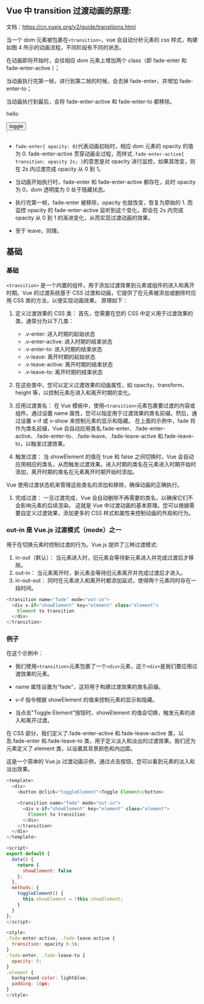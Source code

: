 
## Vue 中 transition 过渡动画的原理:

文档：https://cn.vuejs.org/v2/guide/transitions.html

当一个 dom 元素被包裹在`<transition>`，vue 会自动分析元素的 css 样式，构建如图 4 所示的动画流程，不同阶段有不同的状态。

在动画即将开始时，会往相应 dom 元素上增加两个 class（即 fade-enter 和 fade-enter-active ）；

当动画执行完第一帧，进行到第二帧的时候，会去掉 fade-enter，并增加 fade-enter-to；

当动画执行到最后，会将 fade-enter-active 和 fade-enter-to 都移除。

<!DOCTYPE html>
<html lang="en">
  <head>
    <meta charset="UTF-8" />
    <meta name="viewport" content="width=device-width, initial-scale=1.0" />
    <meta http-equiv="X-UA-Compatible" content="ie=edge" />
    <title>Hello World</title>
    <script src="https://cdn.jsdelivr.net/npm/vue/dist/vue.js"></script>
  </head>
  <style>
    .fade-enter {
      opacity: 0;
    }

    .fade-enter-active {
      transition: opacity 0.5s;
    }

    .fade-enter-to {
    }

    .fade-leave {
    }

    .fade-leave-active {
      transition: opacity 0.5s;
    }

    .fade-leave-to {
      transition: opacity 0.5s;
    }
  </style>

  <body>
    <div id="app">
      <transition name="fade">
        <p v-if="show">hello</p>
      </transition>
      <button @click="handleClick">toggle</button>
    </div>
    <script>
      let vm = new Vue({
        el: "#app",
        data: {
          show: true,
        },
        methods: {
          handleClick: function () {
            this.show = !this.show;
          },
        },
      });
    </script>
  </body>
</html>
`

<CodePannel name='vue动画例子' language='html' code={testCode} height='500px'/>

- `fade-enter{ opacity: 0}`代表动画初始时，相应 dom 元素的 opacity 的值为 0. fade-enter-active 贯穿动画全过程，而样式`.fade-enter-active{ transition: opacity 2s; }`的意思是对 opacity 进行监控，如果其改变，则在 2s 内过渡完成 opacity 从 0 到 1。

- 当动画开始执行时，fade-enter 和 fade-enter-active 都存在，此时 opacity 为 0，dom 透明度为 0 处于隐藏状态。
- 执行完第一帧，fade-enter 被移除，opacity 也就改变，恢复为原始的 1. 而监控 opacity 的 fade-enter-active 监听到这个变化，即会在 2s 内完成 opacity 从 0 到 1 的渐进变化，从而实现过渡动画的效果。

- 至于 leave，同理。

## 基础

### 基础

`<transition>` 是一个内置的组件，用于添加过渡效果到元素或组件的进入和离开时期。Vue 的过渡系统基于 CSS 过渡和动画，它提供了在元素被添加或删除时应用 CSS 类的方法，以便实现动画效果。
原理如下：

1. 定义过渡效果的 CSS 类： 首先，您需要在您的 CSS 中定义用于过渡效果的类，通常分为以下几类：
   - .v-enter: 进入时期的起始状态
   - .v-enter-active: 进入时期的结束状态
   - .v-enter-to: 进入时期的结束状态
   - .v-leave: 离开时期的起始状态
   - .v-leave-active: 离开时期的结束状态
   - .v-leave-to: 离开时期的结束状态
2. 在这些类中，您可以定义过渡效果的动画属性，如 opacity、transform、height 等，以控制元素在进入和离开时期的变化。
3. 应用过渡类名： 在 Vue 模板中，使用`<transition>`元素包裹要过渡的内容或组件。通过设置 name 属性，您可以指定用于过渡效果的类名前缀。然后，通过设置 v-if 或 v-show 来控制元素的显示和隐藏。
   在上面的示例中，fade 将作为类名前缀，Vue 会自动应用类名.fade-enter、.fade-enter-active、.fade-enter-to、.fade-leave、.fade-leave-active 和.fade-leave-to，以触发过渡效果。

4. 触发过渡： 当 showElement 的值在 true 和 false 之间切换时，Vue 会自动应用相应的类名，从而触发过渡效果。进入时期的类名在元素进入时期开始时添加，离开时期的类名在元素离开时期开始时添加。

Vue 使用过渡状态机来管理这些类名的添加和移除，确保动画的正确执行。

1. 完成过渡： 一旦过渡完成，Vue 会自动删除不再需要的类名，以确保它们不会影响元素的后续渲染。
   这就是 Vue 中过渡动画的基本原理。您可以根据需要自定义过渡效果，添加更多的 CSS 样式和属性来控制动画的外观和行为。

### out-in 是 Vue.js 过渡模式（mode）之一

用于在切换元素时控制过渡的行为。Vue.js 提供了三种过渡模式:

1. in-out（默认）： 当元素进入时，旧元素会等待新元素进入并完成过渡后才移除。
2. out-in： 当元素离开时，新元素会等待旧元素离开并完成过渡后才进入。
3. in-out-out： 同时在元素进入和离开时都添加延迟，使得两个元素同时存在一段时间。

```js
<transition name="fade" mode="out-in">
  <div v-if="showElement" key="element" class="element">
    Element to transition
  </div>
</transition>
```

### 例子

在这个示例中：

- 我们使用`<transition>`元素包裹了一个`<div>`元素，这个`<div>`是我们要应用过渡效果的元素。
- name 属性设置为"fade"，这将用于构建过渡效果的类名前缀。

- v-if 指令根据 showElement 的值来控制元素的显示和隐藏。

- 当点击"Toggle Element"按钮时，showElement 的值会切换，触发元素的进入和离开过渡。

在 CSS 部分，我们定义了.fade-enter-active 和.fade-leave-active 类，以及.fade-enter 和.fade-leave-to 类，用于定义淡入和淡出的过渡效果。我们还为元素定义了.element 类，以设置其背景颜色和内边距。

这是一个简单的 Vue.js 过渡动画示例，通过点击按钮，您可以看到元素的淡入和淡出效果。

```js
<template>
  <div>
    <button @click="toggleElement">Toggle Element</button>

    <transition name="fade" mode="out-in">
      <div v-if="showElement" key="element" class="element">
        Element to transition
      </div>
    </transition>
  </div>
</template>

<script>
export default {
  data() {
    return {
      showElement: false
    };
  },
  methods: {
    toggleElement() {
      this.showElement = !this.showElement;
    }
  }
};
</script>

<style>
.fade-enter-active, .fade-leave-active {
  transition: opacity 0.5s;
}
.fade-enter, .fade-leave-to {
  opacity: 0;
}
.element {
  background-color: lightblue;
  padding: 10px;
}
</style>
```
